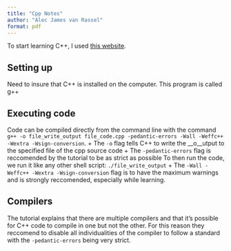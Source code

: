 ```yaml
---
title: "Cpp Notes"
author: "Alec James van Rassel"
format: pdf
---
```


To start learning C++, I used [this website](https://www.learncpp.com/). 

##  Setting up
Need to insure that C++ is installed on the computer. This program is called g++

##  Executing code
Code can be compiled directly from the command line with the command 
`g++ -o file_write_output file_code.cpp -pedantic-errors -Wall -Weffc++ -Wextra -Wsign-conversion`.
+   The `-o` flag tells C++ to write the __o__utput to the specified file of the cpp source code
+   The `-pedantic-errors` flag is reccomended by the tutorial to be as strict as possible
To then run the code, we run it like any other shell script: `./file_write_output`
+   The `-Wall -Weffc++ -Wextra -Wsign-conversion` flag is to have the maximum warnings
    and is strongly reccomended, especially while learning.

##  Compilers
The tutorial explains that there are multiple compilers and that it's possible
for C++ code to compile in one but not the other. For this reason they reccomend 
to disable all individualities of the compiler to follow a standard with the 
`-pedantic-errors` being very strict.

